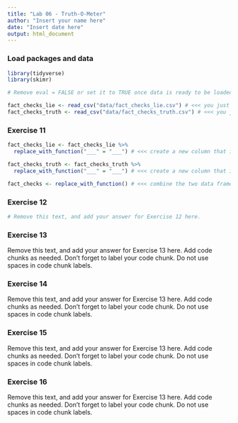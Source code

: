 ```yaml
---
title: "Lab 06 - Truth-O-Meter"
author: "Insert your name here"
date: "Insert date here"
output: html_document
---
```


### Load packages and data

```r
library(tidyverse) 
library(skimr)
```

```r

# Remove eval = FALSE or set it to TRUE once data is ready to be loaded

fact_checks_lie <- read_csv("data/fact_checks_lie.csv") # <<< you just created this .csv in the R scripts
fact_checks_truth <- read_csv("data/fact_checks_truth.csv") # <<< you just created this .csv in the R scripts

```

### Exercise 11

```r

fact_checks_lie <- fact_checks_lie %>%
  replace_with_function("___" = "___") # <<< create a new column that indicates these are lies

fact_checks_truth <- fact_checks_truth %>%
  replace_with_function("___" = "___") # <<< create a new column that indicates these are truths

fact_checks <- replace_with_function() # <<< combine the two data frames 

```

### Exercise 12

```r

# Remove this text, and add your answer for Exercise 12 here.
```

### Exercise 13

Remove this text, and add your answer for Exercise 13 here.
Add code chunks as needed.
Don't forget to label your code chunk.
Do not use spaces in code chunk labels.

### Exercise 14

Remove this text, and add your answer for Exercise 13 here.
Add code chunks as needed.
Don't forget to label your code chunk.
Do not use spaces in code chunk labels.

### Exercise 15

Remove this text, and add your answer for Exercise 13 here.
Add code chunks as needed.
Don't forget to label your code chunk.
Do not use spaces in code chunk labels.

### Exercise 16

Remove this text, and add your answer for Exercise 13 here.
Add code chunks as needed.
Don't forget to label your code chunk.
Do not use spaces in code chunk labels.



